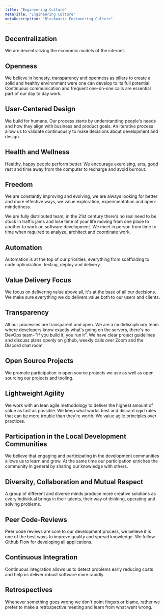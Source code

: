 ```yaml
---
title: "Engineering Culture"
metaTitle: "Engineering Culture"
metaDescription: "Blockmatic Engineering Culture"
---
```


## Decentralization

We are decentralizing the economic models of the internet. 

## Openness

We believe in honesty, transparency and openness as pillars to create a solid and healthy environment were one can develop to its full potential. Continuous communication and frequent one-on-one calls are essential part of our day to day work.

## User-Centered Design

We build for humans. Our process starts by understanding  people's needs and how they align with business and product goals. An iterative process allow us to validate continuously to make decisions about development and design.

## Health and Wellness

Healthy, happy people perform better. We encourage exercising, arts, good rest and time away from the computer to recharge and avoid burnout.

## Freedom

We are constantly improving and evolving, we are always looking for better and more effective ways, we value exploration, experimentation and open-mindedness.

We are fully distributed team, in the 21st century there's no real need to be stuck in traffic jams and lose time of your life moving from one place to another to work on software development. We meet in person from time to time when required to analyze, architect and coordinate work.

## Automation

Automation is at the top of our priorities, everything from scaffolding to code optimization, testing, deploy and delivery.

## Value Delivery Focus

We focus on delivering value above all, it's at the base of all our decisions. We make sure everything we do delivers value both to our users and clients.

## Transparency

All our processes are transparent and open. We are a multidisciplinary team where developers know exactly what's going on the servers, there's no DevOps team - "if you build it, you run it". We have clear project guidelines and discuss plans openly on github, weekly calls over Zoom and the Discord chat room.

## Open Source Projects

We promote participation in open source projects we use as well as open sourcing our projects and tooling.

## Lightweight Agility

We work with an lean agile methodology to deliver the highest amount of value as fast as possible. We keep what works best and discard rigid rules that can be more trouble than they're worth. We value agile principles over practices.

## Participation in the Local Development Communities

We believe that engaging and participating in the development communities allows us to learn and grow. At the same time our participation enriches the community in general by sharing our knowledge with others.

## Diversity, Collaboration and Mutual Respect

A group of different and diverse minds produce more creative solutions as every individual brings in their talents, their way of thinking, operating and solving problems.

## Peer Code-Reviews

Peer code reviews are core to our development process, we believe it is one of the best ways to improve quality and spread knowledge. We follow Github Flow for developing all applications.

## Continuous Integration

Continuous integration allows us to detect problems early reducing costs and help us deliver robust software more rapidly.

## Retrospectives

Whenever something goes wrong we don't point fingers or blame, rather we prefer to make a retrospective meeting and learn from what went wrong.
